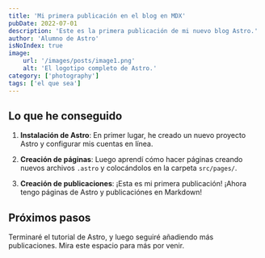 ```yaml
---
title: 'Mi primera publicación en el blog en MDX'
pubDate: 2022-07-01
description: 'Este es la primera publicación de mi nuevo blog Astro.'
author: 'Alumno de Astro'
isNoIndex: true
image:
    url: '/images/posts/image1.png'
    alt: 'El logotipo completo de Astro.'
category: ['photography']
tags: ['el que sea']
---
```



## Lo que he conseguido

1. **Instalación de Astro**: En primer lugar, he creado un nuevo proyecto Astro y configurar mis cuentas en línea.

2. **Creación de páginas**: Luego aprendí cómo hacer páginas creando nuevos archivos `.astro` y colocándolos en la carpeta `src/pages/`.

3. **Creación de publicaciones**: ¡Esta es mi primera publicación! ¡Ahora tengo páginas de Astro y publicaciónes en Markdown!

## Próximos pasos

Terminaré el tutorial de Astro, y luego seguiré añadiendo más publicaciones. Mira este espacio para más por venir.